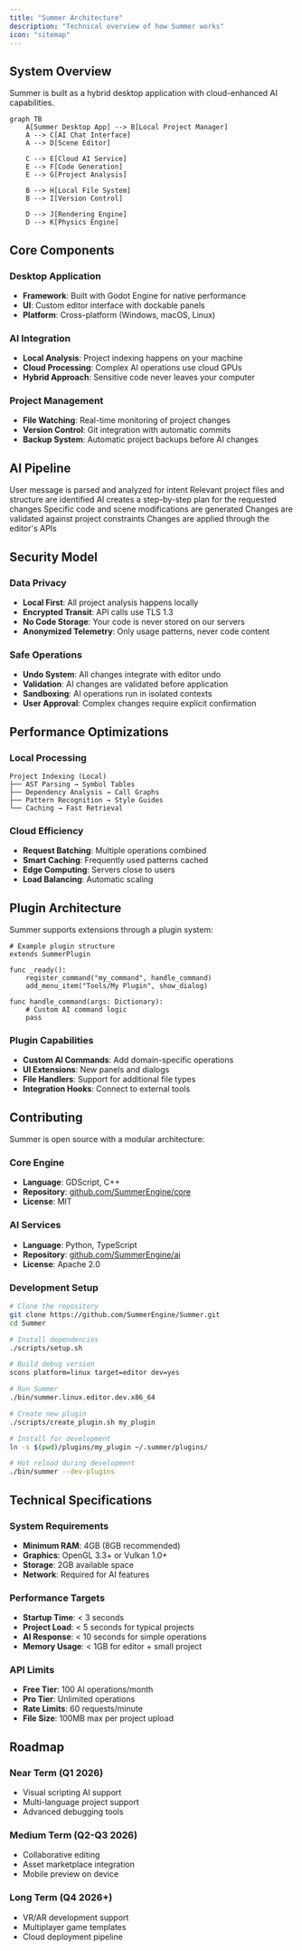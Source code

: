 ```yaml
---
title: "Summer Architecture"
description: "Technical overview of how Summer works"
icon: "sitemap"
---
```


## System Overview

Summer is built as a hybrid desktop application with cloud-enhanced AI capabilities.

```mermaid
graph TB
    A[Summer Desktop App] --> B[Local Project Manager]
    A --> C[AI Chat Interface]
    A --> D[Scene Editor]
    
    C --> E[Cloud AI Service]
    E --> F[Code Generation]
    E --> G[Project Analysis]
    
    B --> H[Local File System]
    B --> I[Version Control]
    
    D --> J[Rendering Engine]
    D --> K[Physics Engine]
```

## Core Components

### Desktop Application
- **Framework**: Built with Godot Engine for native performance
- **UI**: Custom editor interface with dockable panels
- **Platform**: Cross-platform (Windows, macOS, Linux)

### AI Integration
- **Local Analysis**: Project indexing happens on your machine
- **Cloud Processing**: Complex AI operations use cloud GPUs
- **Hybrid Approach**: Sensitive code never leaves your computer

### Project Management
- **File Watching**: Real-time monitoring of project changes
- **Version Control**: Git integration with automatic commits
- **Backup System**: Automatic project backups before AI changes

## AI Pipeline

<Steps>
  <Step title="Input Processing">
    User message is parsed and analyzed for intent
  </Step>
  <Step title="Context Gathering">
    Relevant project files and structure are identified
  </Step>
  <Step title="Plan Generation">
    AI creates a step-by-step plan for the requested changes
  </Step>
  <Step title="Code Generation">
    Specific code and scene modifications are generated
  </Step>
  <Step title="Validation">
    Changes are validated against project constraints
  </Step>
  <Step title="Application">
    Changes are applied through the editor's APIs
  </Step>
</Steps>

## Security Model

### Data Privacy
- **Local First**: All project analysis happens locally
- **Encrypted Transit**: API calls use TLS 1.3
- **No Code Storage**: Your code is never stored on our servers
- **Anonymized Telemetry**: Only usage patterns, never code content

### Safe Operations
- **Undo System**: All changes integrate with editor undo
- **Validation**: AI changes are validated before application
- **Sandboxing**: AI operations run in isolated contexts
- **User Approval**: Complex changes require explicit confirmation

## Performance Optimizations

### Local Processing
```
Project Indexing (Local)
├── AST Parsing → Symbol Tables
├── Dependency Analysis → Call Graphs  
├── Pattern Recognition → Style Guides
└── Caching → Fast Retrieval
```

### Cloud Efficiency
- **Request Batching**: Multiple operations combined
- **Smart Caching**: Frequently used patterns cached
- **Edge Computing**: Servers close to users
- **Load Balancing**: Automatic scaling

## Plugin Architecture

Summer supports extensions through a plugin system:

```gdscript
# Example plugin structure
extends SummerPlugin

func _ready():
    register_command("my_command", handle_command)
    add_menu_item("Tools/My Plugin", show_dialog)

func handle_command(args: Dictionary):
    # Custom AI command logic
    pass
```

### Plugin Capabilities
- **Custom AI Commands**: Add domain-specific operations
- **UI Extensions**: New panels and dialogs
- **File Handlers**: Support for additional file types
- **Integration Hooks**: Connect to external tools

## Contributing

Summer is open source with a modular architecture:

### Core Engine
- **Language**: GDScript, C++
- **Repository**: [github.com/SummerEngine/core](https://github.com/SummerEngine/core)
- **License**: MIT

### AI Services
- **Language**: Python, TypeScript
- **Repository**: [github.com/SummerEngine/ai](https://github.com/SummerEngine/ai)
- **License**: Apache 2.0

### Development Setup

<CodeGroup>

```bash Clone & Build
# Clone the repository
git clone https://github.com/SummerEngine/Summer.git
cd Summer

# Install dependencies
./scripts/setup.sh

# Build debug version
scons platform=linux target=editor dev=yes

# Run Summer
./bin/summer.linux.editor.dev.x86_64
```

```bash Plugin Development
# Create new plugin
./scripts/create_plugin.sh my_plugin

# Install for development
ln -s $(pwd)/plugins/my_plugin ~/.summer/plugins/

# Hot reload during development
./bin/summer --dev-plugins
```

</CodeGroup>

## Technical Specifications

### System Requirements
- **Minimum RAM**: 4GB (8GB recommended)
- **Graphics**: OpenGL 3.3+ or Vulkan 1.0+
- **Storage**: 2GB available space
- **Network**: Required for AI features

### Performance Targets
- **Startup Time**: < 3 seconds
- **Project Load**: < 5 seconds for typical projects
- **AI Response**: < 10 seconds for simple operations
- **Memory Usage**: < 1GB for editor + small project

### API Limits
- **Free Tier**: 100 AI operations/month
- **Pro Tier**: Unlimited operations
- **Rate Limits**: 60 requests/minute
- **File Size**: 100MB max per project upload

## Roadmap

### Near Term (Q1 2026)
- Visual scripting AI support
- Multi-language project support
- Advanced debugging tools

### Medium Term (Q2-Q3 2026)
- Collaborative editing
- Asset marketplace integration
- Mobile preview on device

### Long Term (Q4 2026+)
- VR/AR development support
- Multiplayer game templates
- Cloud deployment pipeline
